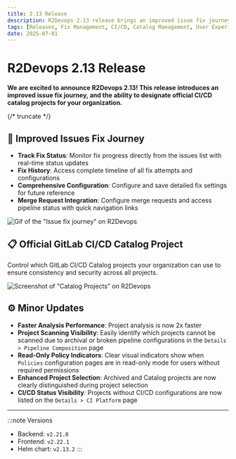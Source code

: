```yaml
---
title: 2.13 Release
description: R2Devops 2.13 release brings an improved issue fix journey, and the ability to designate official CI/CD catalog projects for your organization
tags: [Releases, Fix Management, CI/CD, Catalog Management, User Experience, GitLab Integration]
date: 2025-07-01
---
```


# R2Devops 2.13 Release


**We are excited to announce R2Devops 2.13! This release introduces an improved issue fix journey, and the ability to designate official CI/CD catalog projects for your organization.**

{/* truncate */}

## 🔧 Improved Issues Fix Journey

- **Track Fix Status**: Monitor fix progress directly from the issues list with real-time status updates
- **Fix History**: Access complete timeline of all fix attempts and configurations
- **Comprehensive Configuration**: Configure and save detailed fix settings for future reference
- **Merge Request Integration**: Configure merge requests and access pipeline status with quick navigation links

![Gif of the "Issue fix journey" on R2Devops](./issue_fix_journey.gif)

## 📋 Official GitLab CI/CD Catalog Project

Control which GitLab CI/CD Catalog projects your organization can use to ensure consistency and security across all projects.

![Screenshot of "Catalog Projects" on R2Devops](./select_official_repo.png)

## ⚙️ Minor Updates

- **Faster Analysis Performance**: Project analysis is now 2x faster
- **Project Scanning Visibility**: Easily identify which projects cannot be scanned due to archival or broken pipeline configurations in the `Details > Pipeline Composition` page
- **Read-Only Policy Indicators**: Clear visual indicators show when `Policies` configuration pages are in read-only mode for users without required permissions
- **Enhanced Project Selection**: Archived and Catalog projects are now clearly distinguished during project selection
- **CI/CD Status Visibility**: Projects without CI/CD configurations are now listed on the `Details > CI Platform` page

<ReleaseBottomButton />

---

:::note Versions
- Backend: `v2.21.0`
- Frontend: `v2.22.1`
- Helm chart: `v2.13.2`
:::
